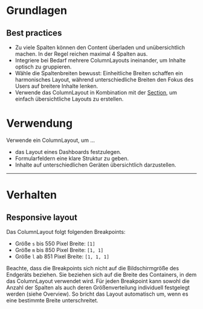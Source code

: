 # Grundlagen

## Best practices

- Zu viele Spalten können den Content überladen und unübersichtlich machen. In
  der Regel reichen maximal 4 Spalten aus.
- Integriere bei Bedarf mehrere ColumnLayouts ineinander, um Inhalte optisch zu
  gruppieren.
- Wähle die Spaltenbreiten bewusst: Einheitliche Breiten schaffen ein
  harmonisches Layout, während unterschiedliche Breiten den Fokus des Users auf
  breitere Inhalte lenken.
- Verwende das ColumnLayout in Kombination mit der
  [Section](/03-components/structure/section), um einfach übersichtliche Layouts
  zu erstellen.

# Verwendung

Verwende ein ColumnLayout, um ...

- das Layout eines Dashboards festzulegen.
- Formularfeldern eine klare Struktur zu geben.
- Inhalte auf unterschiedlichen Geräten übersichtlich darzustellen.

---

# Verhalten

## Responsive layout

Das ColumnLayout folgt folgenden Breakpoints:

- Größe `s` bis 550 Pixel Breite: `[1]`
- Größe `m` bis 850 Pixel Breite: `[1, 1]`
- Größe `l` ab 851 Pixel Breite: `[1, 1, 1]`

Beachte, dass die Breakpoints sich nicht auf die Bildschirmgröße des Endgeräts
beziehen. Sie beziehen sich auf die Breite des Containers, in dem das
ColumnLayout verwendet wird. Für jeden Breakpoint kann sowohl die Anzahl der
Spalten als auch deren Größenverteilung individuell festgelegt werden (siehe
Overview). So bricht das Layout automatisch um, wenn es eine bestimmte Breite
unterschreitet.

